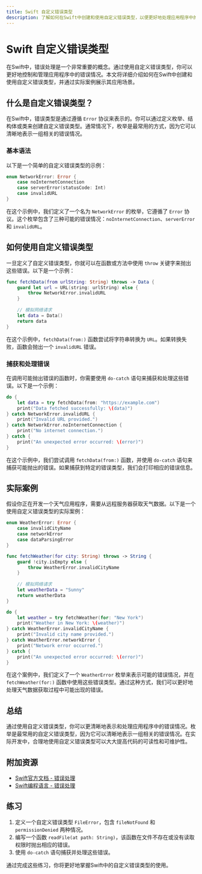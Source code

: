 ```yaml
---
title: Swift 自定义错误类型
description: 了解如何在Swift中创建和使用自定义错误类型，以便更好地处理应用程序中的错误情况。
---
```


# Swift 自定义错误类型

在Swift中，错误处理是一个非常重要的概念。通过使用自定义错误类型，你可以更好地控制和管理应用程序中的错误情况。本文将详细介绍如何在Swift中创建和使用自定义错误类型，并通过实际案例展示其应用场景。

## 什么是自定义错误类型？

在Swift中，错误类型是通过遵循 `Error` 协议来表示的。你可以通过定义枚举、结构体或类来创建自定义错误类型。通常情况下，枚举是最常用的方式，因为它可以清晰地表示一组相关的错误情况。

### 基本语法

以下是一个简单的自定义错误类型的示例：

```swift
enum NetworkError: Error {
    case noInternetConnection
    case serverError(statusCode: Int)
    case invalidURL
}
```

在这个示例中，我们定义了一个名为 `NetworkError` 的枚举，它遵循了 `Error` 协议。这个枚举包含了三种可能的错误情况：`noInternetConnection`、`serverError` 和 `invalidURL`。

## 如何使用自定义错误类型

一旦定义了自定义错误类型，你就可以在函数或方法中使用 `throw` 关键字来抛出这些错误。以下是一个示例：

```swift
func fetchData(from urlString: String) throws -> Data {
    guard let url = URL(string: urlString) else {
        throw NetworkError.invalidURL
    }
    
    // 模拟网络请求
    let data = Data()
    return data
}
```

在这个示例中，`fetchData(from:)` 函数尝试将字符串转换为 `URL`。如果转换失败，函数会抛出一个 `invalidURL` 错误。

### 捕获和处理错误

在调用可能抛出错误的函数时，你需要使用 `do-catch` 语句来捕获和处理这些错误。以下是一个示例：

```swift
do {
    let data = try fetchData(from: "https://example.com")
    print("Data fetched successfully: \(data)")
} catch NetworkError.invalidURL {
    print("Invalid URL provided.")
} catch NetworkError.noInternetConnection {
    print("No internet connection.")
} catch {
    print("An unexpected error occurred: \(error)")
}
```

在这个示例中，我们尝试调用 `fetchData(from:)` 函数，并使用 `do-catch` 语句来捕获可能抛出的错误。如果捕获到特定的错误类型，我们会打印相应的错误信息。

## 实际案例

假设你正在开发一个天气应用程序，需要从远程服务器获取天气数据。以下是一个使用自定义错误类型的实际案例：

```swift
enum WeatherError: Error {
    case invalidCityName
    case networkError
    case dataParsingError
}

func fetchWeather(for city: String) throws -> String {
    guard !city.isEmpty else {
        throw WeatherError.invalidCityName
    }
    
    // 模拟网络请求
    let weatherData = "Sunny"
    return weatherData
}

do {
    let weather = try fetchWeather(for: "New York")
    print("Weather in New York: \(weather)")
} catch WeatherError.invalidCityName {
    print("Invalid city name provided.")
} catch WeatherError.networkError {
    print("Network error occurred.")
} catch {
    print("An unexpected error occurred: \(error)")
}
```

在这个案例中，我们定义了一个 `WeatherError` 枚举来表示可能的错误情况，并在 `fetchWeather(for:)` 函数中使用这些错误类型。通过这种方式，我们可以更好地处理天气数据获取过程中可能出现的错误。

## 总结

通过使用自定义错误类型，你可以更清晰地表示和处理应用程序中的错误情况。枚举是最常用的自定义错误类型，因为它可以清晰地表示一组相关的错误情况。在实际开发中，合理地使用自定义错误类型可以大大提高代码的可读性和可维护性。

## 附加资源

- [Swift官方文档 - 错误处理](https://docs.swift.org/swift-book/LanguageGuide/ErrorHandling.html)
- [Swift编程语言 - 错误处理](https://swift.org/documentation/)

## 练习

1. 定义一个自定义错误类型 `FileError`，包含 `fileNotFound` 和 `permissionDenied` 两种情况。
2. 编写一个函数 `readFile(at path: String)`，该函数在文件不存在或没有读取权限时抛出相应的错误。
3. 使用 `do-catch` 语句捕获并处理这些错误。

通过完成这些练习，你将更好地掌握Swift中的自定义错误类型的使用。